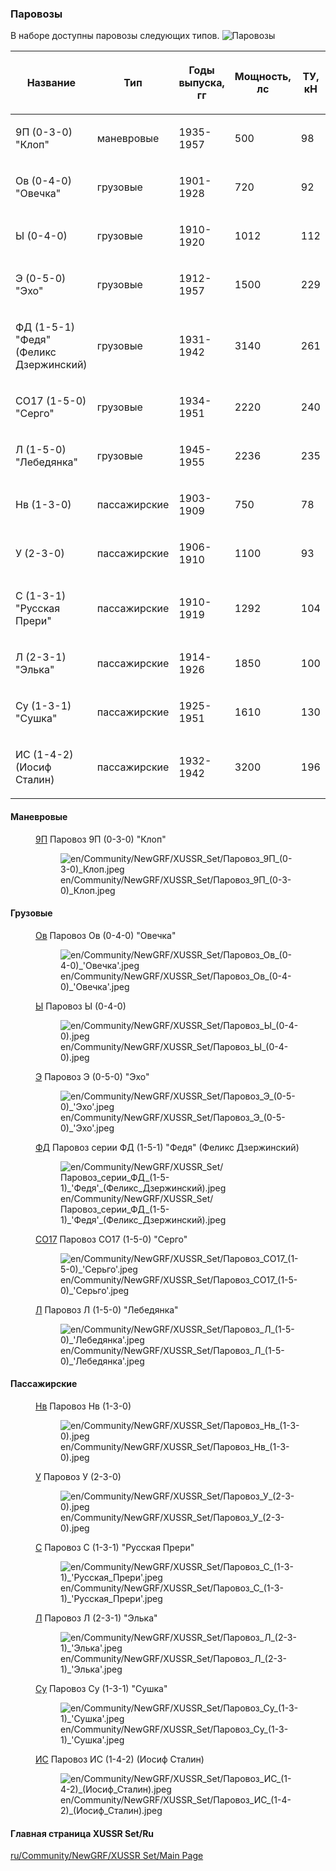 === Паровозы ===
В наборе доступны паровозы следующих типов.
[[File:en/Паровозы.png|frame| Паровозы]]

{|class="wikitable sortable"
|-
! Название
! Тип
! Годы выпуска,  <br>гг
! Мощность,<br>лс
! ТУ,<br>кН
|-
|9П (0-3-0) "Клоп"
|маневровые
|1935-1957
|500
|98
|-
| Ов (0-4-0) "Овечка"
|грузовые
| 1901-1928
| 720
| 92
|-
|  Ы (0-4-0) 
|грузовые
| 1910-1920
| 1012
| 112
|-
|  Э (0-5-0) "Эхо"
|грузовые
| 1912-1957
| 1500
| 229
|-
| ФД (1-5-1) "Федя" (Феликс Дзержинский)
|грузовые
| 1931-1942
| 3140
| 261
|-
| СО17 (1-5-0) "Серго"
|грузовые
| 1934-1951
| 2220
| 240
|-
| Л (1-5-0) "Лебедянка"
|грузовые
| 1945-1955
| 2236
| 235
|-
|Нв (1-3-0)
|пассажирские
| 1903-1909
| 750
| 78
|-
|У (2-3-0) 
|пассажирские
| 1906-1910
| 1100
| 93
|-
| С (1-3-1) "Русская Прери"
|пассажирские
| 1910-1919
|1292
| 104
|-
| Л (2-3-1) "Элька"
|пассажирские
| 1914-1926
| 1850
| 100
|-
| Су (1-3-1) "Сушка"
|пассажирские
| 1925-1951
| 1610
| 130
|-
| ИС (1-4-2) (Иосиф Сталин)
|пассажирские
| 1932-1942
| 3200
| 196
|}

==== Маневровые==== 
: [https://ru.wikipedia.org/wiki/9П 9П] Паровоз 9П (0-3-0) "Клоп"
:[[File:en/Community/NewGRF/XUSSR Set/Паровоз 9П (0-3-0) Клоп.jpeg]]

====Грузовые====
: [https://ru.wikipedia.org/wiki/Паровоз_О#.D0.9F.D0.B0.D1.80.D0.BE.D0.B2.D0.BE.D0.B7.D1.8B_.D1.81.D0.B5.D1.80.D0.B8.D0.B9_.D0.9E.D0.B2_.D0.B8_.D0.9E.D0.BA Ов] Паровоз Ов (0-4-0) "Овечка"
:[[File:en/Community/NewGRF/XUSSR Set/Паровоз Ов (0-4-0) 'Овечка'.jpeg]]

: [https://ru.wikipedia.org/wiki/Паровоз_Ы Ы] Паровоз Ы (0-4-0) 
:[[File:en/Community/NewGRF/XUSSR Set/Паровоз Ы (0-4-0).jpeg]] 

: [https://ru.wikipedia.org/wiki/Паровоз_Э Э] Паровоз Э (0-5-0) "Эхо"
:[[File:en/Community/NewGRF/XUSSR Set/Паровоз Э (0-5-0) 'Эхо'.jpeg]]

: [https://ru.wikipedia.org/wiki/ФД ФД] Паровоз серии ФД (1-5-1) "Федя" (Феликс Дзержинский)
:[[File:en/Community/NewGRF/XUSSR Set/Паровоз серии ФД (1-5-1) 'Федя' (Феликс Дзержинский).jpeg]]

: [https://ru.wikipedia.org/wiki/СО_(паровоз) СО17] Паровоз СО17 (1-5-0) "Серго"
:[[File:en/Community/NewGRF/XUSSR Set/Паровоз СО17 (1-5-0) 'Серьго'.jpeg]]

: [https://ru.wikipedia.org/wiki/Паровоз_Л Л] Паровоз Л (1-5-0) "Лебедянка"
:[[File:en/Community/NewGRF/XUSSR Set/Паровоз Л (1-5-0) 'Лебедянка'.jpeg]]

====Пассажирские====

: [https://ru.wikipedia.org/wiki/Паровоз_Н Нв] Паровоз Нв (1-3-0)
:[[File:en/Community/NewGRF/XUSSR Set/Паровоз Нв (1-3-0).jpeg]] 

: [https://ru.wikipedia.org/wiki/Паровоз_У У] Паровоз У (2-3-0) 
:[[File:en/Community/NewGRF/XUSSR Set/Паровоз У (2-3-0).jpeg]]

: [https://ru.wikipedia.org/wiki/Паровоз_С С] Паровоз С (1-3-1) "Русская Прери"
:[[File:en/Community/NewGRF/XUSSR Set/Паровоз С (1-3-1) 'Русская Прери'.jpeg]]

: [https://ru.wikipedia.org/wiki/Паровоз_Л Л] Паровоз Л (2-3-1) "Элька"
: [[File:en/Community/NewGRF/XUSSR Set/Паровоз Л (2-3-1) 'Элька'.jpeg]]

: [https://ru.wikipedia.org/wiki/Су_(паровоз) Су]  Паровоз Су (1-3-1) "Сушка"
:[[File:en/Community/NewGRF/XUSSR Set/Паровоз Су (1-3-1) 'Сушка'.jpeg]]

: [https://ru.wikipedia.org/wiki/ИС_(паровоз) ИС] Паровоз ИС (1-4-2) (Иосиф Сталин)
:[[File:en/Community/NewGRF/XUSSR Set/Паровоз ИС (1-4-2) (Иосиф Сталин).jpeg]]

====Главная страница XUSSR Set/Ru====
[[ru/Community/NewGRF/XUSSR Set/Main Page]]